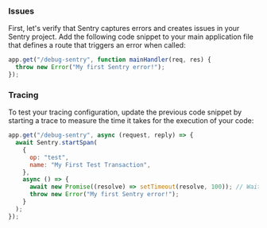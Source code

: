 ### Issues

First, let's verify that Sentry captures errors and creates issues in your Sentry project. Add the following code snippet to your main application file that defines a route that triggers an error when called:

```javascript
app.get("/debug-sentry", function mainHandler(req, res) {
  throw new Error("My first Sentry error!");
});
```

<OnboardingOption optionId="performance">

### Tracing

To test your tracing configuration, update the previous code snippet by starting a trace to measure the time it takes for the execution of your code:

```javascript
app.get("/debug-sentry", async (request, reply) => {
  await Sentry.startSpan(
    {
      op: "test",
      name: "My First Test Transaction",
    },
    async () => {
      await new Promise((resolve) => setTimeout(resolve, 100)); // Wait for 100ms
      throw new Error("My first Sentry error!");
    }
  );
});
```

</OnboardingOption>
